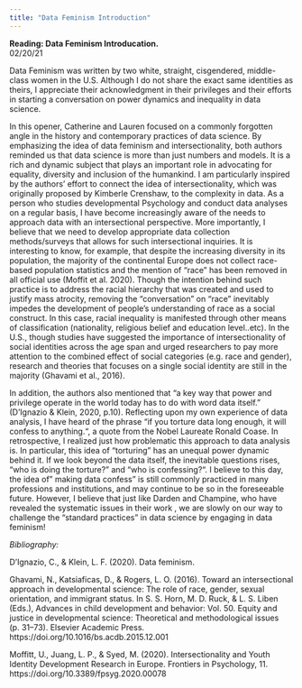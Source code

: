 ```yaml
---
title: "Data Feminism Introduction"
---
```


**Reading: Data Feminism Introducation.**     
02/20/21  

Data Feminism was written by two white, straight, cisgendered, middle-class women in the U.S. Although I do not share the exact same identities as theirs, I appreciate their acknowledgment in their privileges and their efforts in starting a conversation on power dynamics and inequality in data science.  

In this opener, Catherine and Lauren focused on a commonly forgotten angle in the history and contemporary practices of data science. By emphasizing the idea of data feminism and intersectionality, both authors reminded us that data science is more than just numbers and models. It is a rich and dynamic subject that plays an important role in advocating for equality, diversity and inclusion of the humankind. I am particularly inspired by the authors’ effort to connect the idea of intersectionality, which was originally proposed by Kimberle Crenshaw, to the complexity in data. As a person who studies developmental Psychology and conduct data analyses on a regular basis, I have become increasingly aware of the needs to approach data with an intersectional perspective. More importantly, I believe that we need to develop appropriate data collection methods/surveys that allows for such intersectional inquiries. It is interesting to know, for example, that despite the increasing diversity in its population, the majority of the continental Europe does not collect race-based population statistics and the mention of “race” has been removed in all official use (Moffit et al. 2020). Though the intention behind such practice is to address the racial hierarchy that was created and used to justify mass atrocity, removing the “conversation” on “race” inevitably impedes the development of people’s understanding of race as a social construct. In this case, racial inequality is manifested through other means of classification (nationality, religious belief and education level..etc). In the U.S., though studies have suggested the importance of intersectionality of social identities across the age span and urged researchers to pay more attention to the combined effect of social categories (e.g. race and gender), research and theories that focuses on a single social identity are still in the majority (Ghavami et al., 2016).  

In addition, the authors also mentioned that “a key way that power and privilege operate in the world today has to do with word data itself.” (D’Ignazio & Klein, 2020, p.10). Reflecting upon my own experience of data analysis, I have heard of the phrase “if you torture data long enough, it will confess to anything.“, a quote from the Nobel Laureate Ronald Coase. In retrospective, I realized just how problematic this approach to data analysis is. In particular, this idea of “torturing” has an unequal power dynamic behind it. If we look beyond the data itself, the inevitable questions rises, “who is doing the torture?” and “who is confessing?“. I believe to this day, the idea of ” making data confess” is still commonly practiced in many professions and institutions, and may continue to be so in the foreseeable future. However, I believe that just like Darden and Champine, who have revealed the systematic issues in their work , we are slowly on our way to challenge the “standard practices” in data science by engaging in data feminism!  

*Bibliography:*  

D’Ignazio, C., & Klein, L. F. (2020). Data feminism.  

Ghavami, N., Katsiaficas, D., & Rogers, L. O. (2016). Toward an intersectional approach in developmental science: The role of race, gender, sexual orientation, and immigrant status. In S. S. Horn, M. D. Ruck, & L. S. Liben (Eds.), Advances in child development and behavior: Vol. 50. Equity and justice in developmental science: Theoretical and methodological issues (p. 31–73). Elsevier Academic Press. https://doi.org/10.1016/bs.acdb.2015.12.001  

Moffitt, U., Juang, L. P., & Syed, M. (2020). Intersectionality and Youth Identity Development Research in Europe. Frontiers in Psychology, 11. https://doi.org/10.3389/fpsyg.2020.00078  
